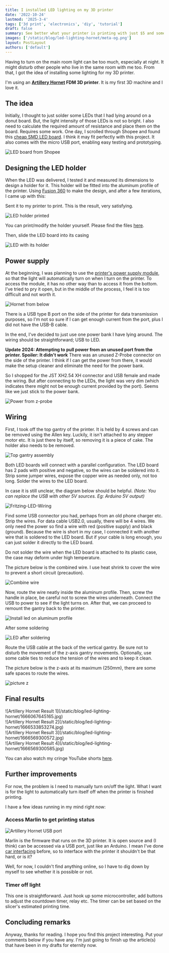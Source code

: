 ```yaml
---
title: I installed LED lighting on my 3D printer
date: '2022-10-24'
lastmod: '2025-3-4'
tags: ['3d print', 'electronics', 'diy', 'tutorial']
draft: false
summary: See better what your printer is printing with just $5 and some electronics skills
images: ['/static/blog/led-lighting-hornet/meta-og.png']
layout: PostLayout
authors: ['default']
---
```


Having to turn on the main room light can be too much, especially at night. It might disturb other people who live in the same room with me too. From that, I got the idea of installing some lighting for my 3D printer.

I'm using an **[Artillery Hornet](https://my.cytron.io/p-artillery-hornet-3d-printer-partially-assembled-diy-kit?ref=99Y7TxrNIn6Jo) FDM 3D printer**. It is my first 3D machine and I love it.

## The idea

Initially, I thought to just solder some LEDs that I had lying around on a donut board. But, the light intensity of those LEDs is not so bright. I also need to calculate the required amount of resistance and place them on the board. Requires some work. One day, I scrolled through Shopee and found this [cheap SMD LED board](https://shopee.com.my/high-quality-5730-smd-5V-430mA~470mA-White-Mirco-Usb-5730-LED-lighting-panel-USB-mobile-light-Emergency-light-night-light-i.509537957.16270447789). I think it may fit perfectly with this project. It also comes with the micro USB port, enabling easy testing and prototyping.

![LED board from Shopee](/static/blog/led-lighting-hornet/1666067645345.jpg)

## Designing the LED holder

When the LED was delivered, I tested it and measured its dimensions to design a holder for it. This holder will be fitted into the aluminum profile of the printer. Using [Fusion 360](https://www.autodesk.com/products/fusion-360/personal) to make the design, and after a few iterations, I came up with this:

Sent it to my printer to print. This is the result, very satisfying.

![LED holder printed](/static/blog/led-lighting-hornet/1666067645325.jpg)

You can print/modify the holder yourself. Please find the files [here](https://www.thingiverse.com/thing:5584530).

Then, slide the LED board into its casing

![LED with its holder](/static/blog/led-lighting-hornet/1666067645303.jpg)

## Power supply

At the beginning, I was planning to use the [printer's power supply module](https://images.squarespace-cdn.com/content/v1/5d88f1f13db677155dee50fa/1617719468295-I3YMBIDZQ6RI7GG86EPQ/P1299680.JPG?format=1000w), so that the light will automatically turn on when I turn on the printer. To access the module, it has no other way than to access it from the bottom. I've tried to pry it open, but in the middle of the process, I feel it is too difficult and not worth it.

![Hornet from below](/static/blog/led-lighting-hornet/1666101448445.jpg)

There is a USB type B port on the side of the printer for data transmission purposes, so I'm not so sure if I can get enough current from the port, plus I did not have the USB-B cable.

In the end, I've decided to just use one power bank I have lying around. The wiring should be straightforward; USB to LED.

**Update 2024: Attempting to pull power from an unused port from the printer. Spoiler: It didn't work** There was an unused Z-Probe connector on the side of the printer. I think if I can get the power from there, it would make the setup cleaner and eliminate the need for the power bank.

So I shopped for the JST XH2.54 XH connector and USB female and made the wiring. But after connecting to the LEDs, the light was very dim (which indicates there might not be enough current provided by the port). Seems like we just stick to the power bank.

![Power from z-probe](https://res.cloudinary.com/iqfareez-cloud/image/upload/v1724075295/website/3d%20print%20led/usb_z-probe_fv1rbd.jpg)

## Wiring

First, I took off the top gantry of the printer. It is held by 4 screws and can be removed using the Allen key. Luckily, it isn't attached to any stepper motor etc. It is just there by itself, so removing it is a piece of cake. The holder also needs to be removed.

![Top gantry assembly](/static/blog/led-lighting-hornet/IMG_20221010_124825.jpg)

Both LED boards will connect with a parallel configuration. The LED board has 2 pads with positive and negative, so the wires can be soldered into it. Strip some jumper wires, expose the copper wire as needed only, not too long. Solder the wires to the LED board.

In case it is still unclear, the diagram below should be helpful. _(Note: You can replace the USB with other 5V sources. Eg: Arduino 5V output)_

![Fritzing-LED-Wiring](/static/blog/led-lighting-hornet/frizingLED_bb.png)

Find some USB connector you had, perhaps from an old phone charger etc. Strip the wires. For data cable USB2.0, usually, there will be 4 wires. We only need the power so find a wire with red (positive supply) and black (ground). Because the wire is short in my case, I connected it with another wire that is soldered to the LED board. But if your cable is long enough, you can just solder it directly to the LED board.

<Admonition type="warning">

Do not solder the wire when the LED board is attached to its plastic case, the case may deform under high temperature.

</Admonition>

The picture below is the combined wire. I use heat shrink to cover the wire to prevent a short circuit (precaution).

![Combine wire](/static/blog/led-lighting-hornet/1666067645250.jpg)

Now, route the wire neatly inside the aluminum profile. Then, screw the handle in place, be careful not to screw the wires underneath. Connect the USB to power to see if the light turns on. After that, we can proceed to remount the gantry back to the printer.

![Install led on aluminum profile](/static/blog/led-lighting-hornet/1666067645228.jpg)

After some soldering

![LED after soldering](/static/blog/led-lighting-hornet/1666067645188.jpg)

Route the USB cable at the back of the vertical gantry. Be sure not to disturb the movement of the z-axis gantry movements. Optionally, use some cable ties to reduce the tension of the wires and to keep it clean.

The picture below is the z-axis at its maximum (250mm), there are some safe spaces to route the wires.

![picture z](/static/blog/led-lighting-hornet/1666532948627.jpg)

## Final results

<div className="flex flex-wrap -mx-2 overflow-hidden xl:-mx-2">
  <div className="my-1 px-2 w-full overflow-hidden xl:my-1 xl:px-2 xl:w-1/2">
    ![Artillery Hornet Result 1](/static/blog/led-lighting-hornet/1666067645165.jpg)
  </div>
  <div className="my-1 px-2 w-full overflow-hidden xl:my-1 xl:px-2 xl:w-1/2">
    ![Artillery Hornet Result 2](/static/blog/led-lighting-hornet/1666533853274.jpg)
  </div>
  <div className="my-1 px-2 w-full overflow-hidden xl:my-1 xl:px-2 xl:w-1/2">
    ![Artillery Hornet Result 3](/static/blog/led-lighting-hornet/1666569300572.jpg)
  </div>
  <div className="my-1 px-2 w-full overflow-hidden xl:my-1 xl:px-2 xl:w-1/2">
    ![Artillery Hornet Result 4](/static/blog/led-lighting-hornet/1666569300585.jpg)
  </div>
</div>

You can also watch my cringe YouTube shorts [here](https://youtube.com/shorts/v2FO43Tx3cg?feature=share).

## Further improvements

For now, the problem is I need to manually turn on/off the light. What I want is for the light to automatically turn itself off when the printer is finished printing.

I have a few ideas running in my mind right now:

### Access Marlin to get printing status

![Artillery Hornet USB port](/static/blog/led-lighting-hornet/1666533853296.jpg)

Marlin is the firmware that runs on the 3D printer. It is open source and (I think) can be accessed via a USB port, just like an Arduino. I mean I've done [car interfacing](https://github.com/iqfareez/SCS-Intern/tree/main/CanBus-OBD) before, so to interface with the printer it shouldn't be that hard, or is it?

Well, for now, I couldn't find anything online, so I have to dig down by myself to see whether it is possible or not.

### Timer off light

This one is straightforward. Just hook up some microcontroller, add buttons to adjust the countdown timer, relay etc. The timer can be set based on the slicer's estimated printing time.

## Concluding remarks

Anyway, thanks for reading. I hope you find this project interesting. Put your comments below if you have any. I'm just going to finish up the article(s) that have been in my drafts for eternity now.
